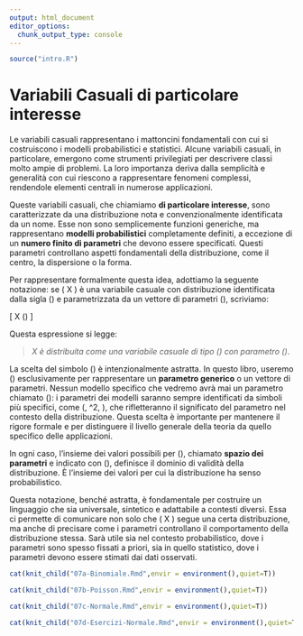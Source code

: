```yaml
---
output: html_document
editor_options: 
  chunk_output_type: console
---
```

```r
source("intro.R")

```

# Variabili Casuali di particolare interesse

<!-- Le VC sono i mattoncini elementari su cui statistici e probabilisti -->
<!-- costruiscono un _modello statistico_. Alcune VC rivestono sono  -->
<!-- particolarmente adatte per descrivere ampie classi di problemi statistici e probabilistici.  -->
<!-- Queste VC sono di particolare interesse e vengono nominate con un nome convenzionale. -->
<!-- Si tratta di modelli probabilistici che sono completamente noti a meno di un _numero finito_ di parametri  -->
<!-- numerici da fissare. -->

<!-- Se $X$ è una VC nominata dalla sigla convenzionale $\mathscr{L}$ che dipende dal parametro $\theta$ che può variare in $\Theta$ e scriveremo: -->
<!-- \[ -->
<!-- X\sim\mathscr{L}(\theta) -->
<!-- \] -->
<!-- che si legge: -->

<!-- > _$X$ è distribuita come una VC $\mathscr{L}$ di parametro $\theta$_ -->

<!-- L'insieme $\Theta$ è chiamato lo _spazio dei parametri_ ed è l'insieme numerico -->
<!-- per cui $\theta$ ha senso probabilistico. -->

Le variabili casuali rappresentano i mattoncini fondamentali con cui si costruiscono i modelli probabilistici e statistici. Alcune variabili casuali, in particolare, emergono come strumenti privilegiati per descrivere classi molto ampie di problemi. La loro importanza deriva dalla semplicità e generalità con cui riescono a rappresentare fenomeni complessi, rendendole elementi centrali in numerose applicazioni.

Queste variabili casuali, che chiamiamo **di particolare interesse**, sono caratterizzate da una distribuzione nota e convenzionalmente identificata da un nome. Esse non sono semplicemente funzioni generiche, ma rappresentano **modelli probabilistici** completamente definiti, a eccezione di un **numero finito di parametri** che devono essere specificati. Questi parametri controllano aspetti fondamentali della distribuzione, come il centro, la dispersione o la forma.

Per rappresentare formalmente questa idea, adottiamo la seguente notazione: se \( X \) è una variabile casuale con distribuzione identificata dalla sigla \(\mathscr{L}\) e parametrizzata da un vettore di parametri \(\theta\), scriviamo:

\[
X \sim \mathscr{L}(\theta)
\]

Questa espressione si legge:

> _$X$ è distribuita come una variabile casuale di tipo \(\mathscr{L}\) con parametro \(\theta\)_.

La scelta del simbolo \(\theta\) è intenzionalmente astratta. In questo libro, useremo \(\theta\) esclusivamente per rappresentare un **parametro generico** o un vettore di parametri. Nessun modello specifico che vedremo avrà mai un parametro chiamato \(\theta\): i parametri dei modelli saranno sempre identificati da simboli più specifici, come \(\mu, \sigma^2, \lambda\), che rifletteranno il significato del parametro nel contesto della distribuzione. Questa scelta è importante per mantenere il rigore formale e per distinguere il livello generale della teoria da quello specifico delle applicazioni.

In ogni caso, l'insieme dei valori possibili per \(\theta\), chiamato **spazio dei parametri** e indicato con \(\Theta\), definisce il dominio di validità della distribuzione. È l'insieme dei valori per cui la distribuzione ha senso probabilistico. 

Questa notazione, benché astratta, è fondamentale per costruire un linguaggio che sia universale, sintetico e adattabile a contesti diversi. Essa ci permette di comunicare non solo che \( X \) segue una certa distribuzione, ma anche di precisare come i parametri controllano il comportamento della distribuzione stessa. Sarà utile sia nel contesto probabilistico, dove i parametri sono spesso fissati a priori, sia in quello statistico, dove i parametri devono essere stimati dai dati osservati.

```r
cat(knit_child("07a-Binomiale.Rmd",envir = environment(),quiet=T))
```

```r
cat(knit_child("07b-Poisson.Rmd",envir = environment(),quiet=T))
```

```r
cat(knit_child("07c-Normale.Rmd",envir = environment(),quiet=T))
```

```r
cat(knit_child("07d-Esercizi-Normale.Rmd",envir = environment(),quiet=T))
```
